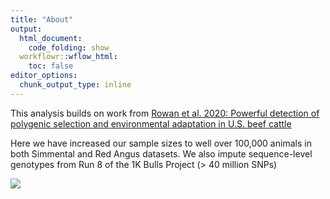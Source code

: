 ```yaml
---
title: "About"
output:
  html_document:
    code_folding: show
  workflowr::wflow_html:
    toc: false
editor_options:
  chunk_output_type: inline
---
```


This analysis builds on work from [Rowan et al. 2020: Powerful detection of polygenic selection and environmental adaptation in U.S. beef cattle](https://www.biorxiv.org/content/10.1101/2020.03.11.988121v3)


Here we have increased our sample sizes to well over 100,000 animals in both Simmental and Red Angus datasets. We also impute sequence-level genotypes from Run 8 of the 1K Bulls Project (> 40 million SNPs)


![](../output/kmeans_clustering.png)
